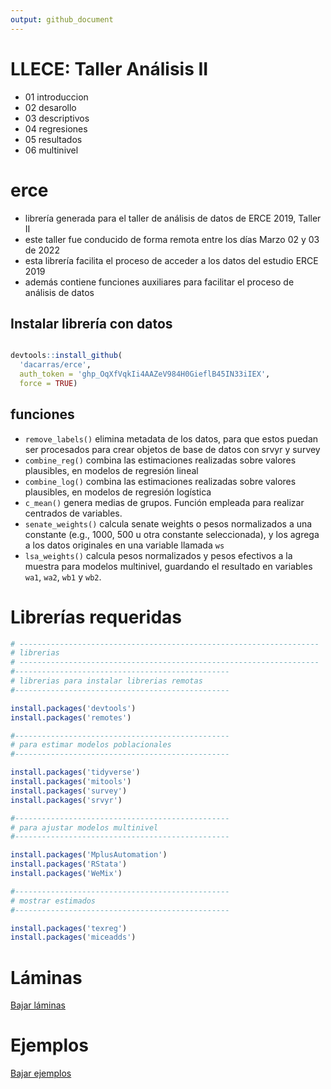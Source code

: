 ```yaml
---
output: github_document
---
```


# LLECE: Taller Análisis II

- 01 introduccion
- 02 desarollo
- 03 descriptivos
- 04 regresiones
- 05 resultados
- 06 multinivel

# erce

- librería generada para el taller de análisis de datos de ERCE 2019, Taller II
- este taller fue conducido de forma remota entre los días Marzo 02 y 03 de 2022
- esta librería facilita el proceso de acceder a los datos del estudio ERCE 2019
- además contiene funciones auxiliares para facilitar el proceso de análisis de datos

## Instalar librería con datos

``` r

devtools::install_github(
  'dacarras/erce',
  auth_token = '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',
  force = TRUE)

```

## funciones

- `remove_labels()` elimina metadata de los datos, para que estos puedan ser procesados para crear objetos de base de datos con srvyr y survey
- `combine_reg()` combina las estimaciones realizadas sobre valores plausibles, en modelos de regresión lineal
- `combine_log()` combina las estimaciones realizadas sobre valores plausibles, en modelos de regresión logística
- `c_mean()` genera medias de grupos. Función empleada para realizar centrados de variables.
- `senate_weights()` calcula senate weights o pesos normalizados a una constante (e.g., 1000, 500 u otra constante seleccionada), y los agrega a los datos originales en una variable llamada `ws`
- `lsa_weights()` calcula pesos normalizados y pesos efectivos a la muestra para modelos multinivel, guardando el resultado en variables `wa1`, `wa2`, `wb1` y `wb2`.

# Librerías requeridas

```r

# -------------------------------------------------------------------
# librerias
# -------------------------------------------------------------------
#------------------------------------------------
# librerias para instalar librerias remotas
#------------------------------------------------

install.packages('devtools')
install.packages('remotes')

#------------------------------------------------
# para estimar modelos poblacionales
#------------------------------------------------

install.packages('tidyverse')
install.packages('mitools')
install.packages('survey')
install.packages('srvyr')

#------------------------------------------------
# para ajustar modelos multinivel
#------------------------------------------------

install.packages('MplusAutomation')
install.packages('RStata')
install.packages('WeMix')

#------------------------------------------------
# mostrar estimados
#------------------------------------------------

install.packages('texreg')
install.packages('miceadds')

```

# Láminas

[Bajar láminas](https://www.dropbox.com/sh/cvhydi7akjhrct9/AADTyDIAd9DXjQe9HQvpb6kPa?dl=1)

# Ejemplos

[Bajar ejemplos](https://www.dropbox.com/sh/6nfjtrorh2hm0ot/AACdjXLYqih518Hrohhc8dUHa?dl=1)







